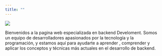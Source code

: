 ```yaml
---
title: ""
---
```


:::{.s}

![](images/home/image-home.png){.img}

:::

Bienvenidos a la pagina web especializada en backend Develoment.  Somos un equipo de desarrolladores apasionados por la tecnología y la programación, y estamos aquí para ayudarte a aprender , comprender y aplicar los conceptos y técnicas más actuales en el desarrollo de backend.



